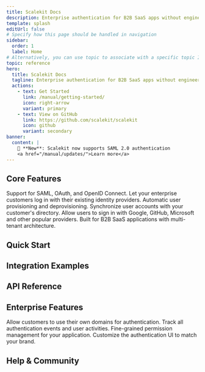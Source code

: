 ```yaml
---
title: Scalekit Docs
description: Enterprise authentication for B2B SaaS apps without engineering overhead
template: splash
editUrl: false
# Specify how this page should be handled in navigation
sidebar:
  order: 1
  label: Home
# Alternatively, you can use topic to associate with a specific topic ID
topic: reference
hero:
  title: Scalekit Docs
  tagline: Enterprise authentication for B2B SaaS apps without engineering overhead
  actions:
    - text: Get Started
      link: /manual/getting-started/
      icon: right-arrow
      variant: primary
    - text: View on GitHub
      link: https://github.com/scalekit/scalekit
      icon: github
      variant: secondary
banner:
  content: |
    🎉 **New**: Scalekit now supports SAML 2.0 authentication
    <a href="/manual/updates/">Learn more</a>
---
```



## Core Features

<CardGrid stagger>
  <Card title="Single Sign-On (SSO)" icon="rocket">
    Support for SAML, OAuth, and OpenID Connect. Let your enterprise customers log in with their existing identity providers.
  </Card>
  <Card title="SCIM Provisioning" icon="random">
    Automatic user provisioning and deprovisioning. Synchronize user accounts with your customer's directory.
  </Card>
  <Card title="Social Logins" icon="codePen">
    Allow users to sign in with Google, GitHub, Microsoft and other popular providers.
  </Card>
  <Card title="Multi-Tenant Ready" icon="setting">
    Built for B2B SaaS applications with multi-tenant architecture.
  </Card>
</CardGrid>

## Quick Start

<InstallSDK />

## Integration Examples

<CardGrid>
  <LinkCard title="React Integration" href="/manual/integrations/react/" />
  <LinkCard title="Next.js Integration" href="/manual/integrations/nextjs/" />
  <LinkCard title="Vue Integration" href="/manual/integrations/vue/" />
  <LinkCard title="Express.js Integration" href="/manual/integrations/express/" />
</CardGrid>

## API Reference

<CardGrid>
  <LinkCard title="Authentication API" href="/reference/authentication/" />
  <LinkCard title="User Management API" href="/reference/users/" />
  <LinkCard title="Tenant Management API" href="/reference/tenants/" />
  <LinkCard title="Webhooks API" href="/reference/webhooks/" />
</CardGrid>

## Enterprise Features

<CardGrid>
  <Card title="Custom Domains" icon="document">
    Allow customers to use their own domains for authentication.
  </Card>
  <Card title="Audit Logs" icon="list">
    Track all authentication events and user activities.
  </Card>
  <Card title="Role-Based Access Control" icon="lock">
    Fine-grained permission management for your application.
  </Card>
  <Card title="White-Labeling" icon="pencil">
    Customize the authentication UI to match your brand.
  </Card>
</CardGrid>

## Help & Community

<CardGrid>
  <LinkCard title="Discord Community" href="https://discord.gg/scalekit" />
  <LinkCard title="GitHub Discussions" href="https://github.com/scalekit/scalekit/discussions" />
  <LinkCard title="Stack Overflow" href="https://stackoverflow.com/questions/tagged/scalekit" />
  <LinkCard title="Twitter" href="https://twitter.com/scalekit" />
</CardGrid>
